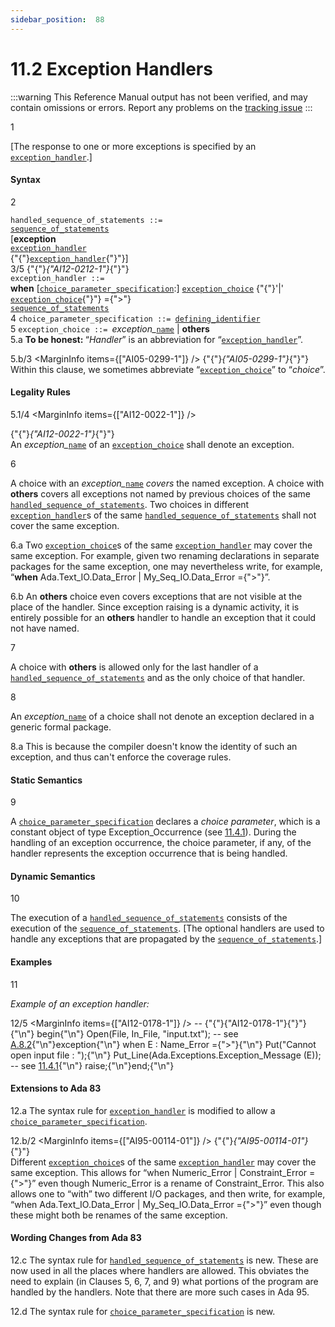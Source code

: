 ```yaml
---
sidebar_position:  88
---
```


# 11.2 Exception Handlers

:::warning
This Reference Manual output has not been verified,
and may contain omissions or errors.
Report any problems on the [tracking issue](https://github.com/ada-lang-io/ada-lang-io/issues/20)
:::


<MarginText>1</MarginText>
<p>[The response to one or more exceptions is specified by an <code><a href="../AA-11/AA-11.2#S0305">exception_handler</a></code>.] <br /></p>


#### Syntax

<MarginText>2</MarginText>

<CodeBlock>
<code>handled_sequence_of_statements</code><a id="S0304"></a><code> ::= </code><br />     <code><a href="../AA-5/AA-5.1#S0166">sequence_of_statements</a></code><br />  [<strong>exception</strong><br />     <code><a href="../AA-11/AA-11.2#S0305">exception_handler</a></code><br />    {"{"}<code><a href="../AA-11/AA-11.2#S0305">exception_handler</a></code>{"}"}]<br />

</CodeBlock>
<MarginText>3/5</MarginText>
<MarginInfo items={["AI12-0212-1"]} />

<CodeBlock>
{"{"}<em>{"AI12-0212-1"}</em>{"}"} <br /><code>exception_handler</code><a id="S0305"></a><code> ::= </code><br />  <strong>when</strong> [<code><a href="../AA-11/AA-11.2#S0306">choice_parameter_specification</a></code>:] <code><a href="../AA-11/AA-11.2#S0307">exception_choice</a></code> {"{"}'|'  <code><a href="../AA-11/AA-11.2#S0307">exception_choice</a></code>{"}"} ={">"}<br />     <code><a href="../AA-5/AA-5.1#S0166">sequence_of_statements</a></code><br />

</CodeBlock>
<MarginText>4</MarginText>

<CodeBlock>
<code>choice_parameter_specification</code><a id="S0306"></a><code> ::= </code><code><a href="../AA-3/AA-3.1#S0022">defining_identifier</a></code><br />

</CodeBlock>
<MarginText>5</MarginText>

<CodeBlock>
<code>exception_choice</code><a id="S0307"></a><code> ::= </code><em>exception_</em><code><a href="../AA-4/AA-4.1#S0091">name</a></code> | <strong>others</strong><br />

</CodeBlock>
<MarginText>5.a</MarginText>
<Admonition type="aarm" aarm="note" title="Note: ">
<strong>To be honest: </strong>&ldquo;<em>Handler</em>&rdquo; is an abbreviation for &ldquo;<code><a href="../AA-11/AA-11.2#S0305">exception_handler</a></code>&rdquo;.<br /></Admonition>

<MarginText>5.b/3</MarginText>
<MarginInfo items={["AI05-0299-1"]} />
<Admonition type="aarm" aarm="note" title="Note: ">
{"{"}<em>{"AI05-0299-1"}</em>{"}"} <br />Within this clause, we sometimes abbreviate &ldquo;<code><a href="../AA-11/AA-11.2#S0307">exception_choice</a></code>&rdquo; to &ldquo;<em>choice</em>&rdquo;. <br /></Admonition>


#### Legality Rules

<MarginText>5.1/4</MarginText>
<MarginInfo items={["AI12-0022-1"]} />
<p>{"{"}<em>{"AI12-0022-1"}</em>{"}"} <br />An <em>exception_</em><code><a href="../AA-4/AA-4.1#S0091">name</a></code> of an <code><a href="../AA-11/AA-11.2#S0307">exception_choice</a></code> shall denote an exception.<br /></p>

<MarginText>6</MarginText>
<p>A choice with an <em>exception_</em><code><a href="../AA-4/AA-4.1#S0091">name</a></code> <em>covers</em> the named exception. A choice with <strong>others</strong> covers all exceptions not named by previous choices of the same <code><a href="../AA-11/AA-11.2#S0304">handled_sequence_of_statements</a></code>. Two choices in different <code><a href="../AA-11/AA-11.2#S0305">exception_handler</a></code>s of the same <code><a href="../AA-11/AA-11.2#S0304">handled_sequence_of_statements</a></code> shall not cover the same exception. <br /></p>

<MarginText>6.a</MarginText>
<Admonition type="aarm" aarm="ramification" title="Ramification: ">
<strong></strong>Two <code><a href="../AA-11/AA-11.2#S0307">exception_choice</a></code>s of the same <code><a href="../AA-11/AA-11.2#S0305">exception_handler</a></code> may cover the same exception. For example, given two renaming declarations in separate packages for the same exception, one may nevertheless write, for example, &ldquo;<strong>when</strong> Ada.Text_IO.Data_Error | My_Seq_IO.Data_Error ={">"}&rdquo;.<br /></Admonition>

<MarginText>6.b</MarginText>
<Admonition type="aarm" aarm="note" title="Note: ">
An <strong>others</strong> choice even covers exceptions that are not visible at the place of the handler. Since exception raising is a dynamic activity, it is entirely possible for an <strong>others</strong> handler to handle an exception that it could not have named. <br /></Admonition>

<MarginText>7</MarginText>
<p>A choice with <strong>others</strong> is allowed only for the last handler of a <code><a href="../AA-11/AA-11.2#S0304">handled_sequence_of_statements</a></code> and as the only choice of that handler.<br /></p>

<MarginText>8</MarginText>
<p>An <em>exception_</em><code><a href="../AA-4/AA-4.1#S0091">name</a></code> of a choice shall not denote an exception declared in a generic formal package. <br /></p>

<MarginText>8.a</MarginText>
<Admonition type="aarm" aarm="reason" title="Reason: ">
<strong></strong>This is because the compiler doesn't know the identity of such an exception, and thus can't enforce the coverage rules. <br /></Admonition>


#### Static Semantics

<MarginText>9</MarginText>
<p>A <code><a href="../AA-11/AA-11.2#S0306">choice_parameter_specification</a></code> declares a <em>choice parameter</em>, which is a constant object of type Exception_Occurrence (see <a href="../AA-11/AA-11.4#Subclause_11.4.1">11.4.1</a>). During the handling of an exception occurrence, the choice parameter, if any, of the handler represents the exception occurrence that is being handled.<br /></p>


#### Dynamic Semantics

<MarginText>10</MarginText>
<p>The execution of a <code><a href="../AA-11/AA-11.2#S0304">handled_sequence_of_statements</a></code> consists of the execution of the <code><a href="../AA-5/AA-5.1#S0166">sequence_of_statements</a></code>. [The optional handlers are used to handle any exceptions that are propagated by the <code><a href="../AA-5/AA-5.1#S0166">sequence_of_statements</a></code>.] <br /></p>


#### Examples

<MarginText>11</MarginText>
<p><em>Example of an exception handler:</em> <br /></p>

<MarginText>12/5</MarginText>
<MarginInfo items={["AI12-0178-1"]} />
<CodeBlock language="ada">
--  {"{"}{"AI12-0178-1"}{"}"}{"\n"} begin{"\n"}   Open(File, In_File, "input.txt");   -- see <a href="../AA-A/AA-A.8#Subclause_A.8.2">A.8.2</a>{"\n"}exception{"\n"}   when E : Name_Error ={">"}{"\n"}      Put("Cannot open input file : ");{"\n"}      Put_Line(Ada.Exceptions.Exception_Message (E));  -- see <a href="../AA-11/AA-11.4#Subclause_11.4.1">11.4.1</a>{"\n"}      raise;{"\n"}end;{"\n"}

</CodeBlock>

#### Extensions to Ada 83

<MarginText>12.a</MarginText>
<Admonition type="aarm" aarm="note" title="Note: ">
The syntax rule for <code><a href="../AA-11/AA-11.2#S0305">exception_handler</a></code> is modified to allow a <code><a href="../AA-11/AA-11.2#S0306">choice_parameter_specification</a></code>.<br /></Admonition>

<MarginText>12.b/2</MarginText>
<MarginInfo items={["AI95-00114-01"]} />
<Admonition type="aarm" aarm="note" title="Note: ">
{"{"}<em>{"AI95-00114-01"}</em>{"}"} <br />Different <code><a href="../AA-11/AA-11.2#S0307">exception_choice</a></code>s of the same <code><a href="../AA-11/AA-11.2#S0305">exception_handler</a></code> may cover the same exception. This allows for &ldquo;when Numeric_Error | Constraint_Error ={">"}&rdquo; even though Numeric_Error is a rename of Constraint_Error. This also allows one to &ldquo;with&rdquo; two different I/O packages, and then write, for example, &ldquo;when Ada.Text_IO.Data_Error | My_Seq_IO.Data_Error ={">"}&rdquo; even though these might both be renames of the same exception. <br /></Admonition>


#### Wording Changes from Ada 83

<MarginText>12.c</MarginText>
<Admonition type="aarm" aarm="note" title="Note: ">
The syntax rule for <code><a href="../AA-11/AA-11.2#S0304">handled_sequence_of_statements</a></code> is new. These are now used in all the places where handlers are allowed. This obviates the need to explain (in Clauses 5, 6, 7, and 9) what portions of the program are handled by the handlers. Note that there are more such cases in Ada 95.<br /></Admonition>

<MarginText>12.d</MarginText>
<Admonition type="aarm" aarm="note" title="Note: ">
The syntax rule for <code><a href="../AA-11/AA-11.2#S0306">choice_parameter_specification</a></code> is new. <br /></Admonition>

